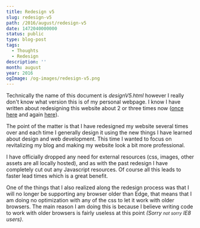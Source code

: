 ```yaml
---
title: Redesign v5
slug: redesign-v5
path: /2016/august/redesign-v5
date: 1472040000000
status: public
type: blog-post
tags:
  - Thoughts
  - Redesign
description: ''
month: august
year: 2016
ogImage: /og-images/redesign-v5.png
---
```




Technically the name of this document is <var>designV5.html</var> however I
really don't know what version this is of my personal webpage. I know I have
written about redesigning this website about 2 or three times now
([once here](/2016/april/redesign) and again [here](/2015/november/weekend-projects)).

The point of the matter is that I have redesigned my website several times over
and each time I generally design it using the new things I have learned about
design and web development. This time I wanted to focus on revitalizing my blog
and making my website look a bit more professional.

I have officially dropped any need for external resources (css, images, other
assets are all locally hosted), and as with the past redesign I have completely
cut out any Javascript resources. Of course all this leads to faster lead times
which is a great benefit.

One of the things that I also realized along the redesign process was that I
will no longer be supporting any browser older than Edge, that means that I am
doing no optimization with any of the css to let it work with older browsers.
The main reason I am doing this is because I believe writing code to work with
older browsers is fairly useless at this point <em>(Sorry <small>not
sorry</small> IE8 users)</em>.


